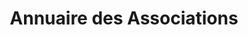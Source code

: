 ---
layout: ../../../layouts/AssoSort.astro
title: "Annuaire des Associations"
typeFilter: cursus
affiliationFilter: celsa
---